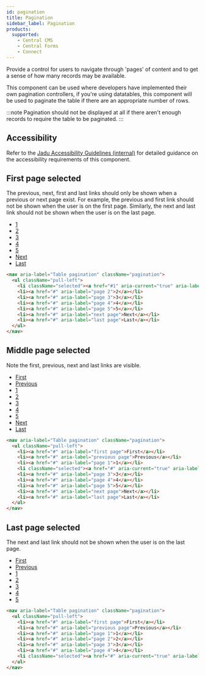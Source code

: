 ```yaml
---
id: pagination
title: Pagination
sidebar_label: Pagination
products:
  supported:
    - Central CMS
    - Central Forms
    - Connect
---
```



Provide a control for users to navigate through 'pages' of content and to get a sense of how many records may be available.

This component can be used where developers have implemented their own pagination controllers, if you're using datatables, this component will be used to paginate the table if there are an appropriate number of rows.

:::note
Pagination should not be displayed at all if there aren't enough records to require the table to be paginated.
:::

## Accessibility

Refer to the [Jadu Accessibility Guidelines (internal)](http://accessibility-guide.ntn.jadu.net/components/pagination/) for detailed guidance on the accessibility requirements of this component.

## First page selected

The previous, next, first and last links should only be shown when a previous or next page exist. For example, the previous and first link should not be shown when the user is on the first page. Similarly, the next and last link should not be shown when the user is on the last page.

<div className="d-example">
  <nav aria-label="Table pagination" className="pagination">
    <ul className="pull-left">
      <li className="selected"><a href="#1" aria-current="true" aria-label="Current page, page 1">1</a></li>
      <li><a href="#" aria-label="page 2">2</a></li>
      <li><a href="#" aria-label="page 3">3</a></li>
      <li><a href="#" aria-label="page 4">4</a></li>
      <li><a href="#" aria-label="page 5">5</a></li>
      <li><a href="#" aria-label="next page">Next</a></li>
      <li><a href="#" aria-label="last page">Last</a></li>
    </ul>
  </nav>
</div>

```html
<nav aria-label="Table pagination" className="pagination">
  <ul className="pull-left">
    <li className="selected"><a href="#1" aria-current="true" aria-label="Current page, page 1">1</a></li>
    <li><a href="#" aria-label="page 2">2</a></li>
    <li><a href="#" aria-label="page 3">3</a></li>
    <li><a href="#" aria-label="page 4">4</a></li>
    <li><a href="#" aria-label="page 5">5</a></li>
    <li><a href="#" aria-label="next page">Next</a></li>
    <li><a href="#" aria-label="last page">Last</a></li>
  </ul>
</nav>
```

## Middle page selected

Note the first, previous, next and last links are visible.

<div className="d-example">
  <nav aria-label="Table pagination" className="pagination">
    <ul className="pull-left">
        <li><a href="#" aria-label="first page">First</a></li>
        <li><a href="#" aria-label="previous page">Previous</a></li>
        <li><a href="#" aria-label="page 1">1</a></li>
        <li className="selected"><a href="#" aria-current="true" aria-label="Current page, page 2">2</a></li>
        <li><a href="#" aria-label="page 3">3</a></li>
        <li><a href="#" aria-label="page 4">4</a></li>
        <li><a href="#" aria-label="page 5">5</a></li>
        <li><a href="#" aria-label="next page">Next</a></li>
        <li><a href="#" aria-label="last page">Last</a></li>
    </ul>
  </nav>
</div>

```html
<nav aria-label="Table pagination" className="pagination">
  <ul className="pull-left">
    <li><a href="#" aria-label="first page">First</a></li>
    <li><a href="#" aria-label="previous page">Previous</a></li>
    <li><a href="#" aria-label="page 1">1</a></li>
    <li className="selected"><a href="#" aria-current="true" aria-label="Current page, page 2">2</a></li>
    <li><a href="#" aria-label="page 3">3</a></li>
    <li><a href="#" aria-label="page 4">4</a></li>
    <li><a href="#" aria-label="page 5">5</a></li>
    <li><a href="#" aria-label="next page">Next</a></li>
    <li><a href="#" aria-label="last page">Last</a></li>
  </ul>
</nav>
```

## Last page selected

The next and last link should not be shown when the user is on the last page.

<div className="d-example">
  <nav aria-label="Table pagination" className="pagination">
    <ul className="pull-left">
      <li><a href="#" aria-label="first page">First</a></li>
      <li><a href="#" aria-label="previous page">Previous</a></li>
      <li><a href="#" aria-label="page 1">1</a></li>
      <li><a href="#" aria-label="page 2">2</a></li>
      <li><a href="#" aria-label="page 3">3</a></li>
      <li><a href="#" aria-label="page 4">4</a></li>
      <li className="selected"><a href="#" aria-current="true" aria-label="Current page, page 5">5</a></li>
    </ul>
  </nav>
</div>

```html
<nav aria-label="Table pagination" className="pagination">
  <ul className="pull-left">
    <li><a href="#" aria-label="first page">First</a></li>
    <li><a href="#" aria-label="previous page">Previous</a></li>
    <li><a href="#" aria-label="page 1">1</a></li>
    <li><a href="#" aria-label="page 2">2</a></li>
    <li><a href="#" aria-label="page 3">3</a></li>
    <li><a href="#" aria-label="page 4">4</a></li>
    <li className="selected"><a href="#" aria-current="true" aria-label="Current page, page 5">5</a></li>
  </ul>
</nav>
```